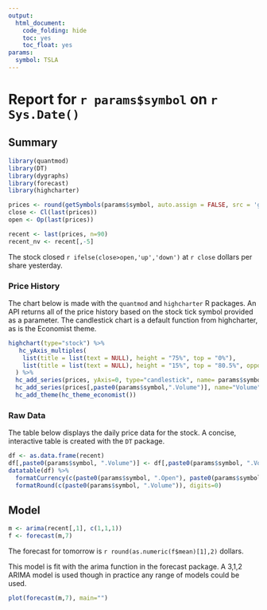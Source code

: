 ```yaml
---
output:
  html_document:
    code_folding: hide
    toc: yes
    toc_float: yes
params:
  symbol: TSLA
---
```

  
# Report for `r params$symbol` on `r Sys.Date()`

## Summary{.tabset}

```r

library(quantmod)
library(DT)
library(dygraphs)
library(forecast)
library(highcharter)

prices <- round(getSymbols(params$symbol, auto.assign = FALSE, src = 'google'), 2)
close <- Cl(last(prices))
open <- Op(last(prices))

recent <- last(prices, n=90)
recent_nv <- recent[,-5]

```

The stock closed `r ifelse(close>open,'up','down')` at `r close` dollars per share yesterday.

### Price History

The chart below is made with the `quantmod` and `highcharter` R packages. An API returns all of the price history based on the stock tick symbol provided as a parameter. The candlestick chart is a default function from highcharter, as is the Economist theme.


```r
highchart(type="stock") %>% 
   hc_yAxis_multiples(
    list(title = list(text = NULL), height = "75%", top = "0%"),
    list(title = list(text = NULL), height = "15%", top = "80.5%", opposite = TRUE)
  ) %>%
  hc_add_series(prices, yAxis=0, type="candlestick", name= params$symbol) %>%
  hc_add_series(prices[,paste0(params$symbol,".Volume")], name="Volume", type="column", yAxis=1) %>% 
  hc_add_theme(hc_theme_economist())
```

### Raw Data

The table below displays the daily price data for the stock. A concise, interactive table is created with the `DT` package. 

  
```r
df <- as.data.frame(recent)
df[,paste0(params$symbol, ".Volume")] <- df[,paste0(params$symbol, ".Volume")]/1000000 
datatable(df) %>% 
  formatCurrency(c(paste0(params$symbol, ".Open"), paste0(params$symbol, ".High"), paste0(params$symbol, ".Low"), paste0(params$symbol,".Close")), digits=2) %>% 
  formatRound(c(paste0(params$symbol, ".Volume")), digits=0)
```

## Model

```r
m <- arima(recent[,1], c(1,1,1))
f <- forecast(m,7)
```

The forecast for tomorrow is `r round(as.numeric(f$mean)[1],2)` dollars.

This model is fit with the arima function in the forecast package. A 3,1,2 ARIMA model is used though in practice any range of models could be used.

```r
plot(forecast(m,7), main="")
```


